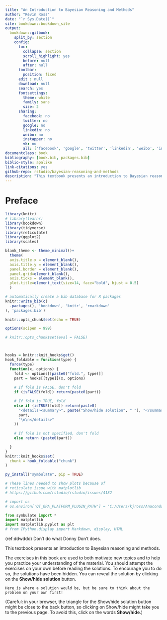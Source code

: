 --- 
title: "An Introduction to Bayesian Reasoning and Methods"
author: "Kevin Ross"
date: "`r Sys.Date()`"
site: bookdown::bookdown_site
output: 
  bookdown::gitbook:
    split_by: section
    config:
      toc:
        collapse: section
        scroll_highlight: yes
        before: null
        after: null
      toolbar:
        position: fixed
      edit : null
      download: null
      search: yes
      fontsettings:
        theme: white
        family: sans
        size: 2
      sharing:
        facebook: no
        twitter: no
        google: no
        linkedin: no
        weibo: no
        instapper: no
        vk: no
        all: ['facebook', 'google', 'twitter', 'linkedin', 'weibo', 'instapaper']
documentclass: book
bibliography: [book.bib, packages.bib]
biblio-style: apalike
link-citations: yes
github-repo: rstudio/bayesian-reasoning-and-methods
description: "This textbook presents an introduction to Bayesian reasoning and methods"
---

# Preface{-}

```{r include=FALSE}

library(knitr)
# library(learnr)
library(bookdown)
library(tidyverse)
library(reticulate)
library(ggplot2)
library(scales)

blank_theme <- theme_minimal()+
  theme(
  axis.title.x = element_blank(),
  axis.title.y = element_blank(),
  panel.border = element_blank(),
  panel.grid=element_blank(),
  axis.ticks = element_blank(),
  plot.title=element_text(size=14, face="bold", hjust = 0.5)
  )

# automatically create a bib database for R packages
knitr::write_bib(c(
  .packages(), 'bookdown', 'knitr', 'rmarkdown'
), 'packages.bib')

knitr::opts_chunk$set(echo = TRUE)

options(scipen = 999)

# knitr::opts_chunk$set(eval = FALSE)



hooks = knitr::knit_hooks$get()
hook_foldable = function(type) {
  force(type)
  function(x, options) {
    fold <- options[[paste0("fold.", type)]]
    part = hooks[[type]](x, options)
    
    # If fold is FALSE, don't fold
    if (isFALSE(fold)) return(paste0(part))

    # If fold is TRUE, fold
    else if (isTRUE(fold)) return(paste0(
      "<details><summary>", paste("Show/hide solution", " "), "</summary>\n\n",
      part,
      "\n\n</details>"
    ))
    
    # If fold is not specified, don't fold
    else return (paste0(part))

  }
}
knitr::knit_hooks$set(
  chunk = hook_foldable("chunk")
)


```


```{r, include = FALSE}
py_install("symbulate", pip = TRUE)
```


```{python, include = FALSE}
# These lines needed to show plots because of
# reticulate issue with matplotlib
# https://github.com/rstudio/rstudio/issues/4182

# import os
# os.environ['QT_QPA_PLATFORM_PLUGIN_PATH'] = 'C:/Users/kjross/Anaconda3/Library/plugins/platforms'

from symbulate import *
import matplotlib
import matplotlib.pyplot as plt
# from IPython.display import Markdown, display, HTML

```




(ref:ddwddd) Don't do what Donny Don't does.


<!-- ### Why study Bayesian? {-} -->

<!-- ### Learn by doing {-} -->

This textbook presents an introduction to Bayesian reasoning and methods.

The exercises in this book are used to both motivate new topics and to help you practice your understanding of the material.  You should attempt the exercises on your own before reading the solutions.  To encourage you to do so, the solutions have been hidden.  You can reveal the solution by clicking on the **Show/hide solution** button.  

```{asis, fold.chunk = TRUE}

Here is where a solution would be, but be sure to think about the problem on your own first!

```

(Careful: in your browser, the triangle for the Show/hide solution button might be close to the back button, so clicking on Show/hide might take you to the previous page.  To avoid this, click on the words **Show/hide**.)

<!-- ### Don't do what Donny Don't does {-} -->

<!-- Some of the examples in this book feature a character named Donny Don't. The moral of these examples is "Don't do what Donny Don't does". This is a [Simpson's](https://frinkiac.com/video/S05E08/0nvMY69o6o_U7BqeIzQ314al-SQ=.gif) [reference](https://simpsons.fandom.com/wiki/Boy-Scoutz_%27n_the_Hood). Donny represents a student who makes many of the mistakes commonly made by students studying probability.  The idea of these problems is for you to learn from the common mistakes that Donny makes, by identifying why he is wrong and by helping him understand and correct his mistakes.  (But be careful: sometimes Donny is right!) -->

<!-- ### Learning Objectives/Goals/Style??? (Better title) -->

<!-- - Don't skimp on rigorous definitions (RV is function defined on probspace) but deemphasize mathematical computation (counting and calculus) -->
<!-- - Emphasize simulation -->
<!-- - Visualize in lots of plots -->
<!-- - Start multivariate relationships early -->
<!-- - Rely on statistical literacy -->
<!-- - Active learning, workbook style -->








<!-- ### About this book {-} -->

<!-- This book was written using the [bookdown](https://bookdown.org/) package [@R-bookdown], which was built on top of R Markdown and [knitr](https://yihui.org/knitr/) [@xie2015].   -->




